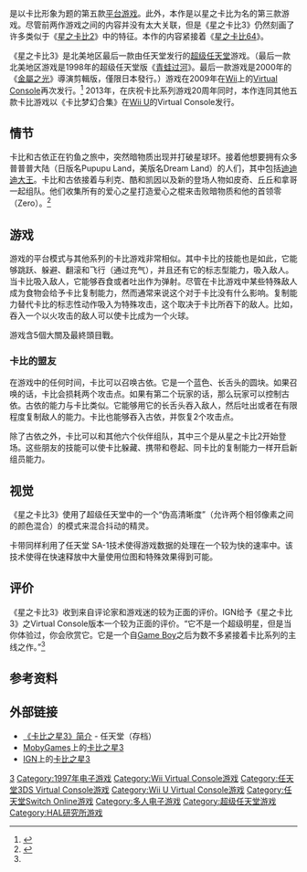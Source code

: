 {{NoteTA
| G1 = Games
| G2 = Nintendo
}}
{{Infobox video game
| image= Image:Kdl3.png
| japanese = 星のカービィ3
| english = Kirby's Dream Land 3
| caption= 
| developer= [[HAL研究所|HAL研究所]]
| publisher= [[任天堂|任天堂]]
| director= 下村真一
| producer= 菅宏明
| artist= 能登谷哲也
| composer= 石川军
| series= [[星之卡比系列|星之卡比系列]]
| platforms=[[超级任天堂|超级任天堂]]、[[Virtual_Console|Virtual Console]]
| released= {{Infobox VG/C| 1997年11月27日 |'''超级任天堂'''<ref name="gamefaqs">{{cite web| url = http://www.gamefaqs.com/snes/562646-kirbys-dream-land-3/data| title = Release information| publisher = [[GameFAQs|GameFAQs]]| date = | accessdate = 2015-07-04| archive-date = 2013-02-04| archive-url = https://www.webcitation.org/6EBTXR6XS?url=http://www.gamefaqs.com/snes/562646-kirbys-dream-land-3/data| dead-url = no}}</ref>{{vgrelease|NA|November 27, 1997|JP|March 27, 1998}}'''Wii Virtual Console'''{{vgrelease|NA|January 5, 2009|JP|April 28, 2009|EU|July 24, 2009}}'''Wii U Virtual Console'''{{vgrelease|JP|May 8, 2013|NA|May 23, 2013|EU|July 25, 2013}}<u>Nintendo Switch Online</u>{{vgrelease new|WW|2019年9月6日}} }}
| genre= [[平台游戏|平台游戏]]
| modes= [[单人电子游戏|单人]]、[[多人电子游戏|多人]]
}}

{{vgname|星之卡比3|ja=星のカービィ3|en=Kirby's Dream Land 3|diff=yes}}是以卡比形象为题的第五款[[平台游戏|平台游戏]]。此外，本作是以星之卡比为名的第三款游戏。尽管前两作游戏之间的内容并没有太大关联，但是《星之卡比3》仍然刻画了许多类似于《[[星之卡比2|星之卡比2]]》中的特征。本作的内容紧接着《[[星之卡比64|星之卡比64]]》。

《星之卡比3》是北美地区最后一款由任天堂发行的[[超级任天堂|超级任天堂]]游戏。（最后一款北美地区游戏是1998年的超级任天堂版《[[青蛙过河|青蛙过河]]》。最后一款游戏是2000年的《[[金屬之光|金屬之光]]》導演剪輯版，僅限日本發行。）游戏在2009年在[[Wii|Wii]]上的[[Virtual_Console|Virtual Console]]再次发行。<ref>{{cite news|title=One WiiWare Game and One Virtual Console Game Added to Wii Shop Channel|url=http://www.nintendo.com/whatsnew/detail/g3ZMiKsbNu9pFc6h1ciVYweJYyKxn782|publisher=Nintendo of America|date=2009-01-05|accessdate=2009-01-05|archive-date=2018-08-31|archive-url=https://web.archive.org/web/20180831174603/https://www.nintendo.com/whatsnew/detail/g3ZMiKsbNu9pFc6h1ciVYweJYyKxn782|dead-url=no}}</ref> 2013年，在庆祝卡比系列游戏20周年同时，本作连同其他五款卡比游戏以《卡比梦幻合集》在[[Wii_U|Wii U]]的Virtual Console发行。

== 情节 ==

卡比和古依正在钓鱼之旅中，突然暗物质出现并打破星球环。接着他想要拥有众多普普普大陆（日版名Pupupu Land，美版名Dream Land）的人们，其中包括[[迪迪迪大王|迪迪迪大王]]。卡比和古依接着与利克、酷和凯因以及新的登场人物如皮奇、丘丘和拿哥一起组队。他们收集所有的爱心之星打造爱心之棍来击败暗物质和他的首领零（Zero）。<ref name="USRelease">{{cite web|last=Thomas|first=Lucas|title=Kirby's Dream Land 3 Review|accessdate=2009-01-05|publisher=[[IGN|IGN]]|url=http://www.ign.com/articles/2009/01/06/kirbys-dream-land-3-review|archive-date=2013-02-04|archive-url=https://www.webcitation.org/6EBTaPdp5?url=http://www.ign.com/articles/2009/01/06/kirbys-dream-land-3-review|dead-url=no}}</ref>

==游戏==

游戏的平台模式与其他系列的卡比游戏非常相似。其中卡比的技能也是如此，它能够跳跃、躲避、翻滚和飞行（通过充气），并且还有它的标志型能力，吸入敌人。当卡比吸入敌人，它能够吞食或者吐出作为弹射。尽管在卡比游戏中某些特殊敌人成为食物会给予卡比复制能力，然而通常来说这个对于卡比没有什么影响。复制能力替代卡比的标志性动作吸入为特殊攻击，这个取决于卡比所吞下的敌人。比如，吞入一个以火攻击的敌人可以使卡比成为一个火球。

游戏含5個大關及最終頭目戰。

===卡比的盟友===

在游戏中的任何时间，卡比可以召唤古依。它是一个蓝色、长舌头的圆块。如果召唤的话，卡比会损耗两个攻击点。如果有第二个玩家的话，那么玩家可以控制古依。古依的能力与卡比类似。它能够用它的长舌头吞入敌人，然后吐出或者在有限程度复制敌人的能力。卡比也能够吞入古依，并恢复2个攻击点。

除了古依之外，卡比可以和其他六个伙伴组队，其中三个是从星之卡比2开始登场。这些朋友的技能可以使卡比躲藏、携带和卷起、同卡比的复制能力一样开启新组员能力。

== 视觉 ==

《星之卡比3》使用了超级任天堂中的一个“伪高清晰度”（允许两个相邻像素之间的颜色混合）的模式来混合抖动的精灵。

卡带同样利用了任天堂 SA-1技术使得游戏数据的处理在一个较为快的速率中。该技术使得在快速释放中大量使用位图和特殊效果得到可能。

== 评价 ==

{{Video game reviews
| Allgame={{rating|3.5|5}}<ref>{{cite web|url=http://www.allgame.com/game.php?id=7420|work=Allgame|title=Kirby's Dream Land 3|accessdate=2012-09-09|author=Weiss, Brett Alan|archive-date=2013-02-04|archive-url=https://www.webcitation.org/6EBTY7Azl?url=http://www.allgame.com/game.php?id=7420|dead-url=no}}</ref>
| IGN=7.0/10<ref name="#1">{{cite web|last=Thomas|first=Lucas|date=2009-01-05|url=http://retro.ign.com/articles/941/941376p1.html|title=''Kirby's Dream Land 3 Review''|publisher=IGN|access-date=2015-07-04|archive-date=2012-06-04|archive-url=https://web.archive.org/web/20120604214122/http://retro.ign.com/articles/941/941376p1.html|dead-url=no}}</ref>
| NP=6.5/10
}}

《星之卡比3》收到来自评论家和游戏迷的较为正面的评价。IGN给予《星之卡比3》之Virtual Console版本一个较为正面的评价。“它不是一个超级明星，但是当你体验过，你会欣赏它。它是一个自[[Game_Boy|Game Boy]]之后为数不多紧接着卡比系列的主线之作。”<ref name="#1"/>

== 参考资料 ==
{{reflist}}

== 外部链接 ==

* [https://web.archive.org/web/19980205055018/http://www.nintendo.com/snes/kdl3/index.html 《卡比之星3》简介] - 任天堂（存档）
* [[MobyGames|MobyGames]]上的[https://web.archive.org/web/20070620170652/http://www.mobygames.com/game/kirbys-dreamland-3/ 卡比之星3]
* [[IGN|IGN]]上的[http://wii.ign.com/objects/865/865243.html 卡比之星3] {{Wayback|url=http://wii.ign.com/objects/865/865243.html |date=20120307135118 }}

{{星之卡比系列}}
{{Portal bar|任天堂|电子游戏}}

{{DEFAULTSORT:Hoshi no Kirby 3}}
[[Category:星之卡比系列电子游戏|3]]
[[Category:1997年电子游戏|Category:1997年电子游戏]]
[[Category:Wii_Virtual_Console游戏|Category:Wii Virtual Console游戏]]
[[Category:任天堂3DS_Virtual_Console游戏|Category:任天堂3DS Virtual Console游戏]]
[[Category:Wii_U_Virtual_Console游戏|Category:Wii U Virtual Console游戏]]
[[Category:任天堂Switch_Online游戏|Category:任天堂Switch Online游戏]]
[[Category:多人电子游戏|Category:多人电子游戏]]
[[Category:超级任天堂游戏|Category:超级任天堂游戏]]
[[Category:HAL研究所游戏|Category:HAL研究所游戏]]